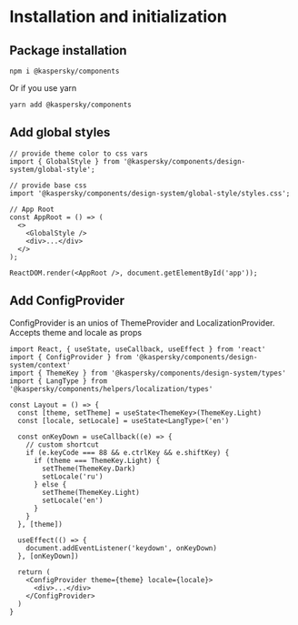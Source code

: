 
<Meta title="Docs/Installation and initialization" />

# Installation and initialization

## Package installation
```
npm i @kaspersky/components
```
Or if you use yarn 
```
yarn add @kaspersky/components
```

## Add global styles

```
// provide theme color to css vars
import { GlobalStyle } from '@kaspersky/components/design-system/global-style';

// provide base css
import '@kaspersky/components/design-system/global-style/styles.css';

// App Root
const AppRoot = () => (
  <>
    <GlobalStyle />
    <div>...</div>
  </>
);

ReactDOM.render(<AppRoot />, document.getElementById('app'));
```

## Add ConfigProvider

ConfigProvider is an unios of ThemeProvider and LocalizationProvider.
Accepts theme and locale as props

```
import React, { useState, useCallback, useEffect } from 'react'
import { ConfigProvider } from '@kaspersky/components/design-system/context'
import { ThemeKey } from '@kaspersky/components/design-system/types'
import { LangType } from '@kaspersky/components/helpers/localization/types'

const Layout = () => {
  const [theme, setTheme] = useState<ThemeKey>(ThemeKey.Light)
  const [locale, setLocale] = useState<LangType>('en')

  const onKeyDown = useCallback((e) => {
    // custom shortcut
    if (e.keyCode === 88 && e.ctrlKey && e.shiftKey) {
      if (theme === ThemeKey.Light) {
        setTheme(ThemeKey.Dark)
        setLocale('ru')
      } else {
        setTheme(ThemeKey.Light)
        setLocale('en')
      }
    }
  }, [theme])

  useEffect(() => {
    document.addEventListener('keydown', onKeyDown)
  }, [onKeyDown])

  return (
    <ConfigProvider theme={theme} locale={locale}>
      <div>...</div>
    </ConfigProvider>
  )
}

```
